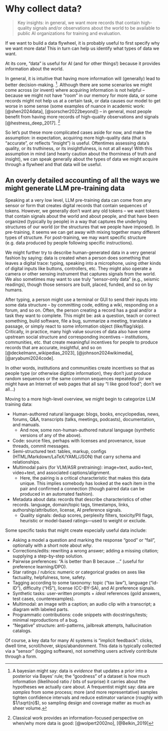 # Why collect data? {#sec-why}

> Key insights: in general, we want more records that contain high-quality signals and/or observations about the world to be available to public AI organizations for training and evaluation.

If we want to build a data flywheel, it is probably useful to first specify why we want more data! This in turn can help us identify what types of data we want.

At its core, "data" is useful for AI (and for other things!) because it provides information about the world.

In general, it is intuitive that having more information will (generally) lead to better decision-making. [^3]. Although there are some scenarios we might come across (or invent) where acquiring information is not helpful -- because we might not have "room" in our memory for more data, or some records might not help us at a certain task, or data causes our model to get worse in some sense (some examples of nuance in academic work: [@shen2024data], [@sorscher2022beyond]) -- in general, most people benefit from having more records of high-quality observations and signals [@hestness_deep_2017]. [^4]

[^3]: A bayesian might say: data is *evidence* that updates a prior into a posterior via Bayes’ rule; the "goodness" of a dataset is how much information (likelihood ratio / bits of surprise) it carries about the hypotheses we actually care about. A frequentist might say: data are *samples* from some process; more (and more representative) samples tighten confidence intervals and reduce estimator variance (roughly with $1/\sqrt{n}$), so sampling design and coverage matter as much as sheer volume.

[^4]: Classical work provides an information-focused perspective on when/why more data is good: [@wolpert2002no], [@Belkin_2019]

So let's put these more complicated cases aside for now, and make the assumption: in expectation, acquiring more high-quality data (that is "accurate", or reflects "insight") is useful. Oftentimes assessing data's quality, or its truthiness, or its insightfulness, is not at all easy! With this assumption in mind (and hearty caution about the thorniness of truth and insight), we can speak generally about the types of data we might acquire through a flywheel and that data will be useful.

## An overly detailed accounting of all the ways we might generate LLM pre-training data

Speaking at a very low level, LLM pre-training data can come from any sensor or form that creates digital records that contain sequences of tokens. However, we generally don't want any old tokens -- we want tokens that contain signals about the world and about people, and that have been organized (typically by people) in a way that captures the underlying structures of our world (or the structures that we people have imposed). In pre-training, it seems we can get away with mixing together many different types of structure. For post-training, we may want specific structure (e.g. data produced by people following specific instructions).

We might further try to describe human-generated data in a very general fashion by saying: data is created when a person does something that leaves a digital trace: typing, speaking into a microphone, using other kinds of digital inputs like buttons, controllers, etc. They might also operate a camera or other sensing instrument that captures signals from the world. We also sometimes may want to use truly "sensor-only data" (e.g., seismic readings), though those sensors are built, placed, funded, and so on by humans.

After typing, a person might use a terminal or GUI to send their inputs into some data structure -- by committing code, editing a wiki, responding on a forum, and so on. Often, the person creating a record has a goal and/or a task they want to complete. This might be: ask a question, teach or correct something, build software, file a bug, summarize a meeting, translate a passage, or simply react to some information object (like/flag/skip). Critically, in practice, many high value sources of data also have some upstream social structure and corresponding incentives -- institutions, communities, etc. that create meaningful incentives for people to produce records that are accurate, insightful, and so on [@deckelmann_wikipedias_2023], [@johnson2024wikimedia], [@aryabumi2024code].

In other words, institutions and communities create incentives so that as people type (or otherwise digitize information), they don't just produce random sequences or the same common sequences repeatedly (or we might have an Internet of web pages that all say "I like good food"; don't we all...)

Moving to a more high-level overview, we might begin to categorize LLM training data:

* Human-authored natural language: blogs, books, encyclopedias, news, forums, Q&A, transcripts (talks, meetings, podcasts), documentation, and manuals.
  * And now, some non-human-authored natural language (synthetic versions of any of the above).
* Code: source files, perhaps with licenses and provenance, issue threads, commit messages.
* Semi-structured text: tables, markup, configs (HTML/Markdown/LaTeX/YAML/JSON) that carry schema and relationships.
* Multimodal pairs (for VLM/ASR pretraining): image+text, audio+text, video+text, and associated captions/alignment.
  * Here, the pairing is a critical characteristic that makes this data unique. This implies somebody has looked at the each item in the pair and confirmed a connection (though paired data can be produced in an automated fashion).
* Metadata about data: records that describe characteristics of other records. language, domain/topic tags, timestamps, links, authorship/attribution, license, AI preference signals.
  * Quality signals: dedup scores, perplexity filters, toxicity/PII flags, heuristic or model-based ratings—used to weight or exclude.

Some specific tasks that might create especially useful data include:

* Asking a model a question and marking the response "good" or "fail", optionally with a short note about *why*.
* Corrections/edits: rewriting a wrong answer; adding a missing citation; supplying a step-by-step solution.
* Pairwise preferences: "A is better than B because ..." (useful for preference learning/DPO).
* Star ratings / rubrics: numeric or categorical grades on axes like factuality, helpfulness, tone, safety.
* Tagging according to some taxonomy: topic ("tax law"), language ("id-ID"), difficulty ("HS"), license (CC-BY-SA), and AI preference signals.
* Synthetic tasks: user-written prompts + *ideal* references (gold answers, test cases, counterexamples).
* Multimodal: an image with a caption; an audio clip with a transcript; a diagram with labeled parts.
* Programmatic contributions: code snippets with docstrings/tests; minimal reproductions of a bug.
* "Negative" structure: anti-patterns, jailbreak attempts, hallucination catalogs.

Of course, a key data for many AI systems is "implicit feedback": clicks, dwell time, scroll/hover, skips/abandonment. This data is typically collected via a "sensor" (logging software), not something users actively contribute through a form.
